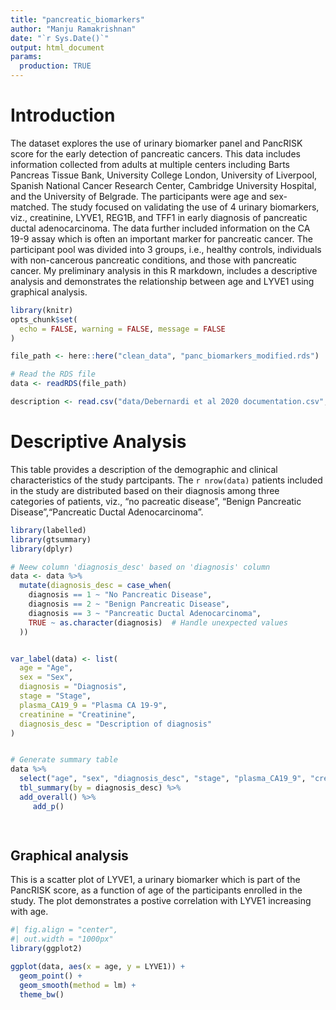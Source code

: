 ```yaml
---
title: "pancreatic_biomarkers"
author: "Manju Ramakrishnan"
date: "`r Sys.Date()`"
output: html_document
params:
  production: TRUE
---
```


# Introduction

The dataset explores the use of urinary biomarker panel and PancRISK score for the early detection of pancreatic cancers. This data includes information collected from adults at multiple centers including Barts Pancreas Tissue Bank, University College London, University of Liverpool, Spanish National Cancer Research Center, Cambridge University Hospital, and the University of Belgrade. The participants were age and sex-matched. The study focused on validating the use of 4 urinary biomarkers, viz., creatinine, LYVE1, REG1B, and TFF1 in early diagnosis of pancreatic ductal adenocarcinoma. The data further included information on the CA 19-9 assay which is often an important marker for pancreatic cancer. The participant pool was divided into 3 groups, i.e., healthy controls, individuals with non-cancerous pancreatic conditions, and those with pancreatic cancer. My preliminary analysis in this R markdown, includes a descriptive analysis and demonstrates the relationship between age and LYVE1 using graphical analysis.

```r
library(knitr)
opts_chunk$set(
  echo = FALSE, warning = FALSE, message = FALSE
)
```

```r

file_path <- here::here("clean_data", "panc_biomarkers_modified.rds")

# Read the RDS file
data <- readRDS(file_path)

description <- read.csv("data/Debernardi et al 2020 documentation.csv", header= TRUE)

```


# Descriptive Analysis

This table provides a description of the demographic and clinical characteristics of the study partcipants. The `r nrow(data)` patients included in the study are distributed based on their diagnosis among three categories of patients, viz., "no pacreatic disease", "Benign Pancreatic Disease","Pancreatic Ductal Adenocarcinoma". 



```r

library(labelled)
library(gtsummary)
library(dplyr)

# Neew column 'diagnosis_desc' based on 'diagnosis' column
data <- data %>%
  mutate(diagnosis_desc = case_when(
    diagnosis == 1 ~ "No Pancreatic Disease",
    diagnosis == 2 ~ "Benign Pancreatic Disease",
    diagnosis == 3 ~ "Pancreatic Ductal Adenocarcinoma",
    TRUE ~ as.character(diagnosis)  # Handle unexpected values
  ))


var_label(data) <- list(
  age = "Age",
  sex = "Sex",
  diagnosis = "Diagnosis",
  stage = "Stage",
  plasma_CA19_9 = "Plasma CA 19-9",
  creatinine = "Creatinine",
  diagnosis_desc = "Description of diagnosis"
)


# Generate summary table
data %>%
  select("age", "sex", "diagnosis_desc", "stage", "plasma_CA19_9", "creatinine", "LYVE1", "TFF1", "REG1A", "REG1B") %>%
  tbl_summary(by = diagnosis_desc) %>%
  add_overall() %>%
     add_p()

    
```



## Graphical analysis

This is a scatter plot of LYVE1, a urinary biomarker which is part of the PancRISK score, as a function of age of the participants enrolled in the study. The plot demonstrates a postive correlation with LYVE1 increasing with age.



```r
#| fig.align = "center",
#| out.width = "1000px"
library(ggplot2)

ggplot(data, aes(x = age, y = LYVE1)) +
  geom_point() +
  geom_smooth(method = lm) +
  theme_bw()

```

